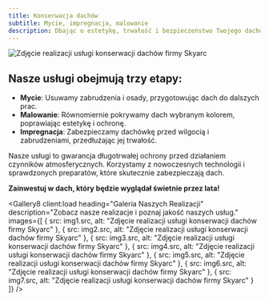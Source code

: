 ```yaml
---
title: Konserwacja dachów
subtitle: Mycie, impregnacja, malowanie
description: Dbając o estetykę, trwałość i bezpieczeństwo Twojego dachu, oferujemy kompleksowe usługi mycia, malowania i impregnacji dachów z blachy oraz dachówek ceramicznych i betonowych.
---
```



<Header36 
  heading={frontmatter.title}
  subheading={frontmatter.subtitle}
  description={frontmatter.description}>
<Image src={img6} alt="Zdjęcie realizacji usługi konserwacji dachów firmy Skyarc" loading="eager" />
  </Header36>
<div data-sal="fade" data-sal="fade" className="container px-[5%] py-16 md:py-24 lg:py-28 text-xl border-b-2 border-primary">
	<div className="flex flex-col md:flex-row gap-x-20">
	<h2 className="text-5xl mb-3 min-w-64 block">Nasze usługi obejmują trzy etapy:</h2>
		<div>
			<ul className="md:list-disc flex gap-y-5 flex-col">
			<li><strong>Mycie</strong>: Usuwamy zabrudzenia i osady, przygotowując dach do dalszych prac.</li>
			<li><strong>Malowanie</strong>: Równomiernie pokrywamy dach wybranym kolorem, poprawiając estetykę i ochronę.</li>
			<li><strong>Impregnacja</strong>: Zabezpieczamy dachówkę przed wilgocią i zabrudzeniami, przedłużając jej trwałość.</li>
			</ul>
			<p>Nasze usługi to gwarancja długotrwałej ochrony przed działaniem czynników atmosferycznych. Korzystamy z nowoczesnych technologii i sprawdzonych preparatów, które skutecznie zabezpieczają dach.</p>
			<p class="mt-5"><strong>Zainwestuj w dach, który będzie wyglądał świetnie przez lata!</strong></p>
		</div>
	</div>
</div>

<Gallery8 client:load
  heading="Galeria Naszych Realizacji"
  description="Zobacz nasze realizacje i poznaj jakość naszych usług."
  images={[
    {  src: img1.src, alt: "Zdjęcie realizacji usługi konserwacji dachów firmy Skyarc" },
    {  src: img2.src, alt: "Zdjęcie realizacji usługi konserwacji dachów firmy Skyarc" },
    {  src: img3.src, alt: "Zdjęcie realizacji usługi konserwacji dachów firmy Skyarc" },
    {  src: img4.src, alt: "Zdjęcie realizacji usługi konserwacji dachów firmy Skyarc" },
    {  src: img5.src, alt: "Zdjęcie realizacji usługi konserwacji dachów firmy Skyarc" },
    {  src: img6.src, alt: "Zdjęcie realizacji usługi konserwacji dachów firmy Skyarc" },
    {  src: img7.src, alt: "Zdjęcie realizacji usługi konserwacji dachów firmy Skyarc" }
  ]}
/>

